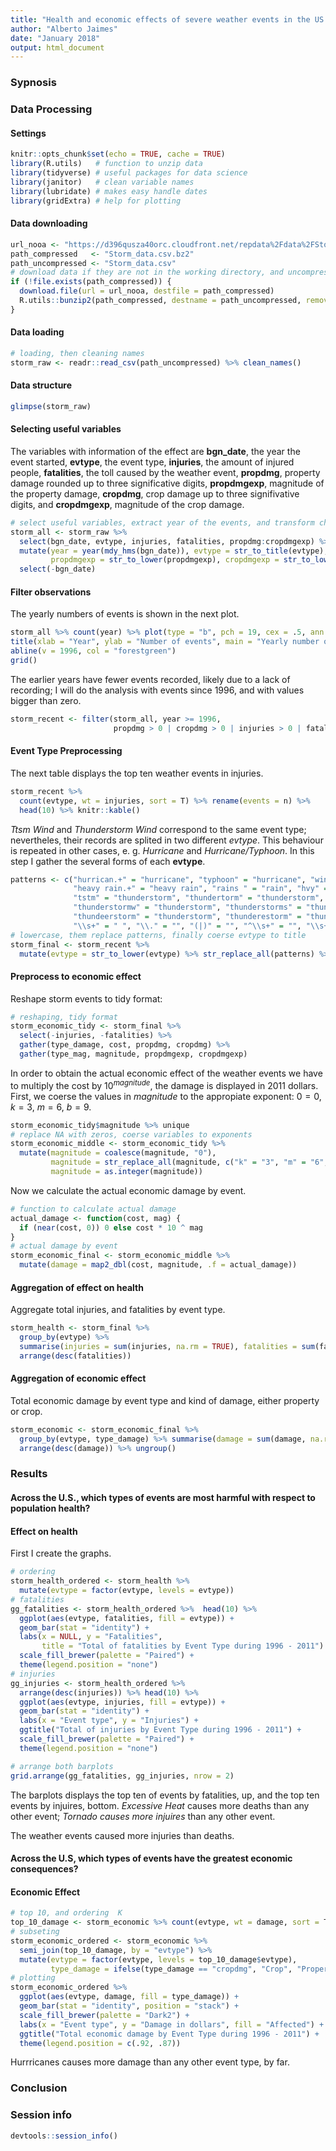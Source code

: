 ```yaml
---
title: "Health and economic effects of severe weather events in the US from 1996 to 2011"
author: "Alberto Jaimes"
date: "January 2018"
output: html_document
---
```


### Sypnosis  


### Data Processing  


#### Settings  

```r
knitr::opts_chunk$set(echo = TRUE, cache = TRUE) 
library(R.utils)   # function to unzip data
library(tidyverse) # useful packages for data science     
library(janitor)   # clean variable names
library(lubridate) # makes easy handle dates
library(gridExtra) # help for plotting
```


#### Data downloading  

```r
url_nooa <- "https://d396qusza40orc.cloudfront.net/repdata%2Fdata%2FStormData.csv.bz2"
path_compressed   <- "Storm_data.csv.bz2"
path_uncompressed <- "Storm_data.csv"
# download data if they are not in the working directory, and uncompress them
if (!file.exists(path_compressed)) {
  download.file(url = url_nooa, destfile = path_compressed)
  R.utils::bunzip2(path_compressed, destname = path_uncompressed, remove = FALSE)
}
```


#### Data loading  

```r
# loading, then cleaning names
storm_raw <- readr::read_csv(path_uncompressed) %>% clean_names()
```


#### Data structure  

```r
glimpse(storm_raw)
```


#### Selecting useful variables  

The variables with information of the effect are **bgn_date**, the year the event started, **evtype**, the event type, **injuries**, the amount of injured people, **fatalities**, the toll caused by the weather event, **propdmg**, property damage rounded up to three significative digits, **propdmgexp**, magnitude of the property damage, **cropdmg**, crop damage up to three signifivative digits, and **cropdmgexp**, magnitude of the crop damage.

```r
# select useful variables, extract year of the events, and transform character variables
storm_all <- storm_raw %>% 
  select(bgn_date, evtype, injuries, fatalities, propdmg:cropdmgexp) %>% 
  mutate(year = year(mdy_hms(bgn_date)), evtype = str_to_title(evtype), 
         propdmgexp = str_to_lower(propdmgexp), cropdmgexp = str_to_lower(cropdmgexp)) %>%
  select(-bgn_date) 
```  


#### Filter observations  

The yearly numbers of events is shown in the next plot.

```r
storm_all %>% count(year) %>% plot(type = "b", pch = 19, cex = .5, ann = FALSE)
title(xlab = "Year", ylab = "Number of events", main = "Yearly number of events")
abline(v = 1996, col = "forestgreen")
grid()
```

The earlier years have fewer events recorded, likely due to a lack of recording; I will do the analysis with events since 1996, and with values bigger than zero.

```r
storm_recent <- filter(storm_all, year >= 1996, 
                       propdmg > 0 | cropdmg > 0 | injuries > 0 | fatalities > 0)
```

#### Event Type Preprocessing   

The next table displays the top ten weather events in injuries.

```r
storm_recent %>%
  count(evtype, wt = injuries, sort = T) %>% rename(events = n) %>% 
  head(10) %>% knitr::kable()
```

*Ttsm Wind* and *Thunderstorm Wind* correspond to the same event type; nevertheles, their records are splited in two different *evtype*. This behaviour is repeated in other cases, e. g. *Hurricane* and *Hurricane/Typhoon*. In this step I gather the several forms of each **evtype**.  

```r
patterns <- c("hurrican.+" = "hurricane", "typhoon" = "hurricane", "wind " = "winds ",
              "heavy rain.+" = "heavy rain", "rains " = "rain", "hvy" = "heavy",
              "tstm" = "thunderstorm", "thundertorm" = "thunderstorm", 
              "thunderstormw" = "thunderstorm", "thunderstorms" = "thunderstorm",
              "thundeerstorm" = "thunderstorm", "thunderestorm" = "thunderstorm",
              "\\s+" = " ", "\\." = "", "(|)" = "", "^\\s+" = "", "\\s+$" = "")
# lowercase, them replace patterns, finally coerse evtype to title
storm_final <- storm_recent %>%
  mutate(evtype = str_to_lower(evtype) %>% str_replace_all(patterns) %>% str_to_title())
```


#### Preprocess to economic effect  

Reshape storm events to tidy format:
```r
# reshaping, tidy format
storm_economic_tidy <- storm_final %>% 
  select(-injuries, -fatalities) %>% 
  gather(type_damage, cost, propdmg, cropdmg) %>% 
  gather(type_mag, magnitude, propdmgexp, cropdmgexp)
```  

In order to obtain the actual economic effect of the weather events we have to multiply the cost by  $10 ^ {magnitude}$, the damage is displayed in 2011 dollars. First, we coerse the values in *magnitude* to the appropiate exponent: $0 = 0$, $k = 3$, $m = 6$, $b = 9$.

```r
storm_economic_tidy$magnitude %>% unique
# replace NA with zeros, coerse variables to exponents
storm_economic_middle <- storm_economic_tidy %>% 
  mutate(magnitude = coalesce(magnitude, "0"),
         magnitude = str_replace_all(magnitude, c("k" = "3", "m" = "6", b = "9")),
         magnitude = as.integer(magnitude))
``` 
Now we calculate the actual economic damage by event.
```r
# function to calculate actual damage
actual_damage <- function(cost, mag) {
  if (near(cost, 0)) 0 else cost * 10 ^ mag
}
# actual damage by event
storm_economic_final <- storm_economic_middle %>% 
  mutate(damage = map2_dbl(cost, magnitude, .f = actual_damage))
```  


#### Aggregation of effect on health  

Aggregate total injuries, and fatalities by event type.

```r
storm_health <- storm_final %>% 
  group_by(evtype) %>% 
  summarise(injuries = sum(injuries, na.rm = TRUE), fatalities = sum(fatalities, na.rm = TRUE)) %>% 
  arrange(desc(fatalities))
```


#### Aggregation of economic effect  

Total economic damage by event type and kind of damage, either property or crop.

```r
storm_economic <- storm_economic_final %>% 
  group_by(evtype, type_damage) %>% summarise(damage = sum(damage, na.rm = TRUE)) %>% 
  arrange(desc(damage)) %>% ungroup()
```


### Results  


#### Across the U.S., which types of events are most harmful with respect to population health?  

#### Effect on health  

First I create the graphs.  

```r
# ordering
storm_health_ordered <- storm_health %>%
  mutate(evtype = factor(evtype, levels = evtype))
# fatalities
gg_fatalities <- storm_health_ordered %>%  head(10) %>% 
  ggplot(aes(evtype, fatalities, fill = evtype)) +
  geom_bar(stat = "identity") +
  labs(x = NULL, y = "Fatalities",
       title = "Total of fatalities by Event Type during 1996 - 2011") + 
  scale_fill_brewer(palette = "Paired") +
  theme(legend.position = "none")
# injuries
gg_injuries <- storm_health_ordered %>%
  arrange(desc(injuries)) %>% head(10) %>% 
  ggplot(aes(evtype, injuries, fill = evtype)) +
  geom_bar(stat = "identity") +
  labs(x = "Event type", y = "Injuries") +
  ggtitle("Total of injuries by Event Type during 1996 - 2011") + 
  scale_fill_brewer(palette = "Paired") +
  theme(legend.position = "none")
```
```r
# arrange both barplots  
grid.arrange(gg_fatalities, gg_injuries, nrow = 2)     
```


The barplots displays the top ten of events by fatalities, up, and the top ten events by injuires, bottom. *Excessive Heat* causes more deaths than any other event; *Tornado causes more injuires* than any other event.  

The weather events caused more injuries than deaths.  


#### Across the U.S,  which types of events have the greatest economic consequences?  


#### Economic Effect  

```r
# top 10, and ordering  K
top_10_damage <- storm_economic %>% count(evtype, wt = damage, sort = T) %>% head(10)
# subseting  
storm_economic_ordered <- storm_economic %>%    
  semi_join(top_10_damage, by = "evtype") %>% 
  mutate(evtype = factor(evtype, levels = top_10_damage$evtype),
         type_damage = ifelse(type_damage == "cropdmg", "Crop", "Property"))
# plotting
storm_economic_ordered %>%
  ggplot(aes(evtype, damage, fill = type_damage)) +
  geom_bar(stat = "identity", position = "stack") +
  scale_fill_brewer(palette = "Dark2") +
  labs(x = "Event type", y = "Damage in dollars", fill = "Affected") +
  ggtitle("Total economic damage by Event Type during 1996 - 2011") +
  theme(legend.position = c(.92, .87))
```

Hurrricanes causes more damage than any other event type, by far.  

### Conclusion  


### Session info  

```r
devtools::session_info()
```  


[documentation]: https://d396qusza40orc.cloudfront.net/repdata%2Fpeer2_doc%2Fpd01016005curr.pdf
